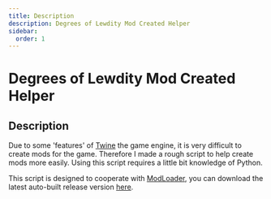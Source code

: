 ```yaml
---
title: Description
description: Degrees of Lewdity Mod Created Helper
sidebar:
  order: 1
---
```


# Degrees of Lewdity Mod Created Helper

## Description
Due to some 'features' of [Twine](https://twinery.org/) the game engine, it is very difficult to create mods for the game. Therefore I made a rough script to help create mods more easily.
Using this script requires a little bit knowledge of Python.

This script is designed to cooperate with [ModLoader](https://github.com/Lyoko-Jeremie/sugarcube-2-ModLoader), you can download the latest auto-built release version [here](https://github.com/Lyoko-Jeremie/DoLModLoaderBuild/actions/).
